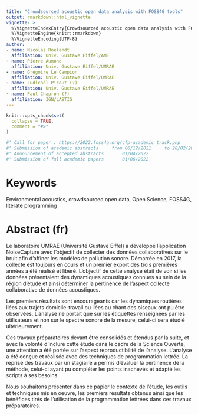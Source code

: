```yaml
---
title: "Crowdsourced acoustic open data analysis with FOSS4G tools"
output: rmarkdown::html_vignette
vignette: >
  %\VignetteIndexEntry{Crowdsourced acoustic open data analysis with FOSS4G tools}
  %\VignetteEngine{knitr::rmarkdown}
  %\VignetteEncoding{UTF-8}
author:
- name: Nicolas Roelandt
  affiliation: Univ. Gustave Eiffel/AME
- name: Pierre Aumond
  affiliation: Univ. Gustave Eiffel/UMRAE
- name: Grégoire Le Campion
  affiliation: Univ. Gustave Eiffel/UMRAE
- name: Judicaël Picaut (?)
  affiliation: Univ. Gustave Eiffel/UMRAE
- name: Paul Chapron (?)
  affiliation: IGN/LASTIG
---
```


```r
knitr::opts_chunk$set(
  collapse = TRUE,
  comment = "#>"
)
```

```r
#' Call for paper : https://2022.foss4g.org/cfp-academic_track.php
#' Submission of academic abstracts 	from 06/12/2021 	to 28/02/2022
#' Announcement of accepted abstracts 		01/04/2022
#' Submission of full academic papers 		01/06/2022
```

# Keywords {-}
Environmental acoustics, crowdsourced open data, Open Science, FOSS4G, literate programming

# Abstract (fr) {-}

Le laboratoire UMRAE (Université Gustave Eiffel) a développé
l'application NoiseCapture avec l'objectif de collecter des données
collaboratives sur le bruit afin d’affiner les modèles de pollution sonore.
Démarrée en 2017, la collecte est toujours en cours et un premier
export des trois premières années a été réalisé et libéré. L'objectif
de cette analyse était de voir si les données présentaient des
dynamiques acoustiques connues au sein de la région d'étude et ainsi
déterminer la pertinence de l'aspect collecte collaborative de données
acoustiques. 

Les premiers résultats sont encourageants car les
dynamiques routières liées aux trajets domicile-travail ou liées au chant
des oiseaux ont pu être observées. L'analyse ne portait que
sur les étiquettes renseignées par les utilisateurs et non sur le spectre sonore de la
mesure, celui-ci sera étudié ultérieurement. 

Ces travaux préparatoires
devant être consolidés et étendus par la suite, et avec la volonté
d'inclure cette étude dans le cadre de la Science Ouverte, une attention a été
portée sur l'aspect reproductibilité de l'analyse. 
L'analyse a été conçue et réalisée avec des techniques de programmation lettrée.
La reprise des travaux par un stagiaire a permis d'évaluer la pertinence de la méthode,
celui-ci ayant pu compléter les points inachevés et adapté les scripts
à ses besoins.

Nous souhaitons présenter dans ce papier le contexte de l'étude, les
outils et techniques mis en oeuvre, les premiers résultats obtenus ainsi que
les bénéfices tirés de l'utilisation de la programmation lettrées dans ces travaux préparatoires.
